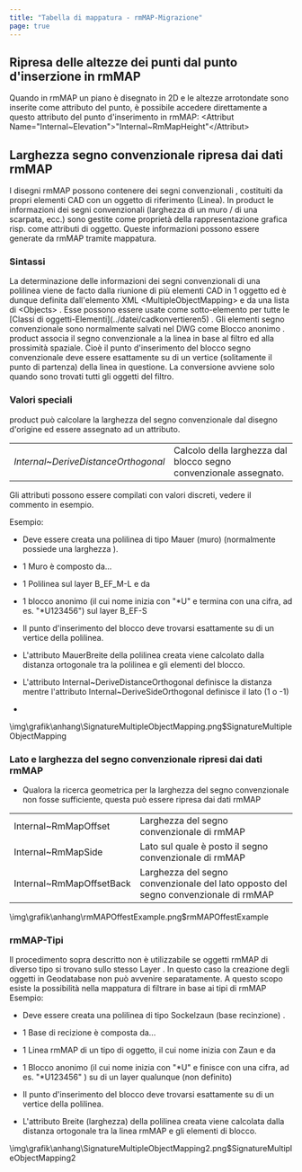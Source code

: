 ```yaml
---
title: "Tabella di mappatura - rmMAP-Migrazione"
page: true
---
```

##  Ripresa delle altezze dei punti dal punto d&#39;inserzione in rmMAP 
Quando in rmMAP un piano &#232; disegnato in 2D e le altezze arrotondate sono inserite come attributo del punto, &#232; possibile accedere direttamente a questo attributo del punto d&#39;inserimento in rmMAP:
<Info>
 &lt;Attribut Name=&quot;Internal~Elevation&quot;&gt;&quot;Internal~RmMapHeight&quot;&lt;/Attribut&gt;

</Info>

## Larghezza segno convenzionale ripresa dai dati  <Placeholder>rmMAP</Placeholder> 
I disegni  <Placeholder>rmMAP</Placeholder> possono contenere dei  <Italic> segni convenzionali </Italic> , costituiti da propri elementi CAD con un oggetto di riferimento (Linea). In  <Placeholder>product</Placeholder> le informazioni dei segni convenzionali (larghezza di un muro / di una scarpata, ecc.) sono gestite come propriet&#224; della rappresentazione grafica risp. come attributi di oggetto. Queste informazioni possono essere generate da  <Placeholder>rmMAP</Placeholder> tramite mappatura.

### Sintassi 
<Info>
La determinazione delle informazioni dei segni convenzionali di una polilinea viene  <Italic> de facto </Italic>  dalla riunione di pi&#249; elementi CAD in 1 oggetto ed &#232; dunque definita dall&#39;elemento XML  <Bold> &lt;MultipleObjectMapping&gt; </Bold>  e da una lista di  <Bold> &lt;Objects&gt; </Bold> . Esse possono essere usate come sotto-elemento per tutte le [Classi di oggetti-Elementi](../datei/cadkonvertieren5)
.
</Info>

<Warning>
Gli elementi segno convenzionale sono normalmente salvati nel DWG come  <Italic> Blocco anonimo </Italic> .  <Placeholder>product</Placeholder> associa il segno convenzionale a la linea in base al filtro ed alla prossimit&#224; spaziale. Cio&#232; il punto d&#39;inserimento del blocco segno convenzionale deve essere  <Italic> esattamente </Italic>  su di un vertice (solitamente il punto di partenza) della linea in questione.
La conversione avviene solo quando sono trovati tutti gli oggetti del filtro.
</Warning>

### Valori speciali
<Warning>
 <Placeholder>product</Placeholder> pu&#242; calcolare la larghezza del segno convenzionale dal disegno d&#39;origine ed essere assegnato ad un attributo.

<table>
<tr><td> <i> Internal~DeriveDistanceOrthogonal </i> </td>
<td>Calcolo della larghezza dal blocco segno convenzionale assegnato.</td>
</tr>
</table>
</Warning>

Gli attributi possono essere compilati con valori discreti, vedere il commento in esempio.

<Info>
Esempio:

-  Deve essere creata una polilinea di tipo <Bold> Mauer (muro) </Bold>  (normalmente possiede una <Italic> larghezza </Italic> ).


-  1 Muro &#232; composto da...


-  1 Polilinea sul layer <Bold> B_EF_M-L </Bold>  e da


-  1 blocco anonimo (il cui nome inizia con &quot;*U&quot; e termina con una cifra, ad es. &quot;*U123456&quot;) sul layer <Bold> B_EF-S </Bold> 


-  Il punto d&#39;inserimento del blocco deve trovarsi esattamente su di un vertice della polilinea.


-  L&#39;attributo <Italic> MauerBreite </Italic>  della polilinea creata viene calcolato dalla distanza ortogonale tra la polilinea e gli elementi del blocco.


-  L&#39;attributo Internal~DeriveDistanceOrthogonal definisce la distanza mentre l&#39;attributo Internal~DeriveSideOrthogonal definisce il lato (1 o -1)






- 
<Image>\img\grafik\anhang\SignatureMultipleObjectMapping.png$SignatureMultipleObjectMapping</Image>


</Info>


### Lato e larghezza del segno convenzionale ripresi dai dati rmMAP

-  Qualora la ricerca geometrica per la larghezza del segno convenzionale non fosse sufficiente, questa pu&#242; essere ripresa dai dati rmMAP



<Info>
<table>
<tr><td>Internal~RmMapOffset</td>
<td>Larghezza del segno convenzionale di rmMAP</td>
</tr>
<tr><td>Internal~RmMapSide</td>
<td>Lato sul quale &#232; posto il segno convenzionale di rmMAP</td>
</tr>
<tr><td>Internal~RmMapOffsetBack</td>
<td>Larghezza del segno convenzionale del lato opposto del segno convenzionale di rmMAP</td>
</tr>
</table>



<Image>\img\grafik\anhang\rmMAPOffestExample.png$rmMAPOffestExample</Image>

</Info>



### rmMAP-Tipi
<Warning>
Il procedimento sopra descritto non &#232; utilizzabile se oggetti  <Placeholder>rmMAP</Placeholder> di diverso tipo si trovano sullo stesso  <Italic> Layer </Italic> . In questo caso la creazione degli oggetti in Geodatabase non pu&#242; avvenire separatamente.
A questo scopo esiste la possibilit&#224; nella mappatura di filtrare in base ai tipi di  <Placeholder>rmMAP</Placeholder> 
</Warning>

<Info>
Esempio:

-  Deve essere creata una polilinea di tipo <Bold> Sockelzaun (base recinzione) </Bold> .


-  1 Base di recizione &#232; composta da...


-  1 Linea <Placeholder>rmMAP</Placeholder> di un tipo di oggetto, il cui nome inizia con <Bold> Zaun </Bold>  e da


-  1 Blocco anonimo (il cui nome  inizia con &quot;*U&quot;  e finisce con una cifra, ad es. &quot;*U123456&quot; ) su di un layer qualunque (non definito)


-  Il punto d&#39;inserimento del blocco deve trovarsi esattamente su di un vertice della polilinea.


-  L&#39;attributo <Italic> Breite (larghezza) </Italic>  della polilinea creata viene calcolata dalla distanza ortogonale tra la linea <Placeholder>rmMAP</Placeholder> e gli elementi di blocco.


<Image>\img\grafik\anhang\SignatureMultipleObjectMapping2.png$SignatureMultipleObjectMapping2</Image>
</Info>
